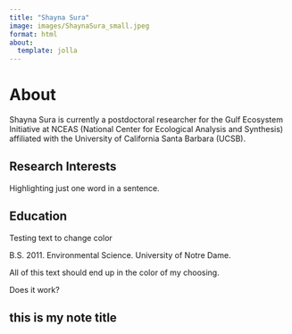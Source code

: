 ```yaml
---
title: "Shayna Sura"
image: images/ShaynaSura_small.jpeg
format: html
about:
  template: jolla
---
```


# About

Shayna Sura is currently a postdoctoral researcher for the Gulf Ecosystem Initiative at NCEAS (National Center for Ecological Analysis and Synthesis) affiliated with the University of California Santa Barbara (UCSB).


## Research Interests

Highlighting just one <span class="chartreuse-text">word</span> in a sentence.


## Education

 <!-- html format for applying formatting -->
<p class="chartreuse-text">Testing text to change color</p>

<!-- # qmd format for applying formatting -->
[B.S. 2011. Environmental Science. University of Notre Dame.]{.chartreuse-text}


:::{.chartreuse-text}
 All of this text
 should end up
 in the color of my choosing.

Does it work?
:::


:::{.callout-note}
## this is my note title
:::
